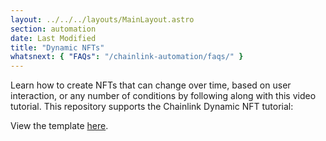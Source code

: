 ```yaml
---
layout: ../../../layouts/MainLayout.astro
section: automation
date: Last Modified
title: "Dynamic NFTs"
whatsnext: { "FAQs": "/chainlink-automation/faqs/" }
---
```




Learn how to create NFTs that can change over time, based on user interaction, or any number of conditions by following along with this video tutorial.
This repository supports the Chainlink Dynamic NFT tutorial:

<YouTube id="https://www.youtube.com/watch?v=E7Rm1LUKhj4" />

View the template [here](https://github.com/smartcontractkit/smart-contract-examples/tree/main/dynamic-nft).

